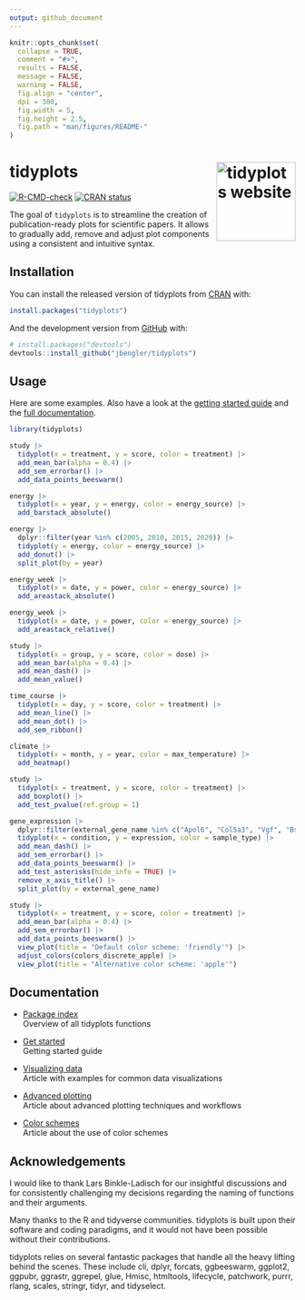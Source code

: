 ```yaml
---
output: github_document
---
```


<!-- README.md is generated from README.Rmd. Please edit that file -->

```r
knitr::opts_chunk$set(
  collapse = TRUE,
  comment = "#>",
  results = FALSE,
  message = FALSE,
  warning = FALSE,
  fig.align = "center",
  dpi = 300,
  fig.width = 5,
  fig.height = 2.5,
  fig.path = "man/figures/README-"
)
```

# tidyplots <a href="https://jbengler.github.io/tidyplots/"><img src="man/figures/logo.svg" align="right" height="139" alt="tidyplots website" /></a>

<!-- badges: start -->
[![R-CMD-check](https://github.com/jbengler/tidyplots/actions/workflows/R-CMD-check.yaml/badge.svg)](https://github.com/jbengler/tidyplots/actions/workflows/R-CMD-check.yaml)
[![CRAN status](https://www.r-pkg.org/badges/version/tidyplots)](https://CRAN.R-project.org/package=tidyplots)
<!-- badges: end -->

The goal of `tidyplots` is to streamline the creation of publication-ready plots for scientific papers. It allows to gradually add, remove and adjust plot components using a consistent and intuitive syntax.

## Installation

You can install the released version of tidyplots from [CRAN](https://cran.r-project.org/) with:
``` r
install.packages("tidyplots")
```

And the development version from [GitHub](https://github.com/) with:
``` r
# install.packages("devtools")
devtools::install_github("jbengler/tidyplots")
```

## Usage

Here are some examples. Also have a look at the [getting started guide](https://jbengler.github.io/tidyplots/articles/tidyplots.html) and the [full documentation](https://jbengler.github.io/tidyplots/reference/).

```r
library(tidyplots)

study |> 
  tidyplot(x = treatment, y = score, color = treatment) |> 
  add_mean_bar(alpha = 0.4) |> 
  add_sem_errorbar() |> 
  add_data_points_beeswarm()
```

```r
energy |> 
  tidyplot(x = year, y = energy, color = energy_source) |> 
  add_barstack_absolute()
```

```r
energy |> 
  dplyr::filter(year %in% c(2005, 2010, 2015, 2020)) |> 
  tidyplot(y = energy, color = energy_source) |> 
  add_donut() |> 
  split_plot(by = year)
```

```r
energy_week |> 
  tidyplot(x = date, y = power, color = energy_source) |> 
  add_areastack_absolute()
```

```r
energy_week |> 
  tidyplot(x = date, y = power, color = energy_source) |> 
  add_areastack_relative()
```

```r
study |> 
  tidyplot(x = group, y = score, color = dose) |> 
  add_mean_bar(alpha = 0.4) |> 
  add_mean_dash() |> 
  add_mean_value()
```

```r
time_course |>
  tidyplot(x = day, y = score, color = treatment) |>
  add_mean_line() |>
  add_mean_dot() |>
  add_sem_ribbon()
```

```r
climate |>
  tidyplot(x = month, y = year, color = max_temperature) |>
  add_heatmap()
```

```r
study |> 
  tidyplot(x = treatment, y = score, color = treatment) |> 
  add_boxplot() |> 
  add_test_pvalue(ref.group = 1)
```

```r
gene_expression |> 
  dplyr::filter(external_gene_name %in% c("Apol6", "Col5a3", "Vgf", "Bsn")) |> 
  tidyplot(x = condition, y = expression, color = sample_type) |> 
  add_mean_dash() |> 
  add_sem_errorbar() |> 
  add_data_points_beeswarm() |> 
  add_test_asterisks(hide_info = TRUE) |> 
  remove_x_axis_title() |> 
  split_plot(by = external_gene_name)
```

```r
study |> 
  tidyplot(x = treatment, y = score, color = treatment) |> 
  add_mean_bar(alpha = 0.4) |> 
  add_sem_errorbar() |> 
  add_data_points_beeswarm() |> 
  view_plot(title = "Default color scheme: 'friendly'") |> 
  adjust_colors(colors_discrete_apple) |> 
  view_plot(title = "Alternative color scheme: 'apple'")
```

## Documentation

- [Package index](https://jbengler.github.io/tidyplots/reference/)  
Overview of all tidyplots functions

- [Get started](https://jbengler.github.io/tidyplots/articles/tidyplots.html)  
Getting started guide

- [Visualizing data](https://jbengler.github.io/tidyplots/articles/Visualizing-data.html)  
Article with examples for common data visualizations

- [Advanced plotting](https://jbengler.github.io/tidyplots/articles/Advanced-plotting.html)  
Article about advanced plotting techniques and workflows

- [Color schemes](https://jbengler.github.io/tidyplots/articles/Color-schemes.html)  
Article about the use of color schemes

## Acknowledgements

I would like to thank Lars Binkle-Ladisch for our insightful discussions and for consistently challenging my decisions regarding the naming of functions and their arguments.

Many thanks to the R and tidyverse communities. tidyplots is built upon their software and coding paradigms, and it would not have been possible without their contributions.

tidyplots relies on several fantastic packages that handle all the heavy lifting behind the scenes. These include 
    cli,
    dplyr,
    forcats,
    ggbeeswarm,
    ggplot2,
    ggpubr,
    ggrastr,
    ggrepel,
    glue,
    Hmisc,
    htmltools,
    lifecycle,
    patchwork,
    purrr,
    rlang,
    scales,
    stringr,
    tidyr, and
    tidyselect.
